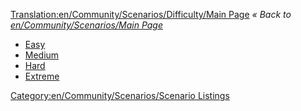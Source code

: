 [[Translation:en/Community/Scenarios/Difficulty/Main Page]]
''« Back to [[en/Community/Scenarios/Main Page]]''

* [[en/Community/Scenarios/Difficulty/Easy|Easy]]
* [[en/Community/Scenarios/Difficulty/Normal|Medium]]
* [[en/Community/Scenarios/Difficulty/Hard|Hard]]
* [[en/Community/Scenarios/Difficulty/Extreme|Extreme]]

[[Category:en/Community/Scenarios/Scenario Listings]]